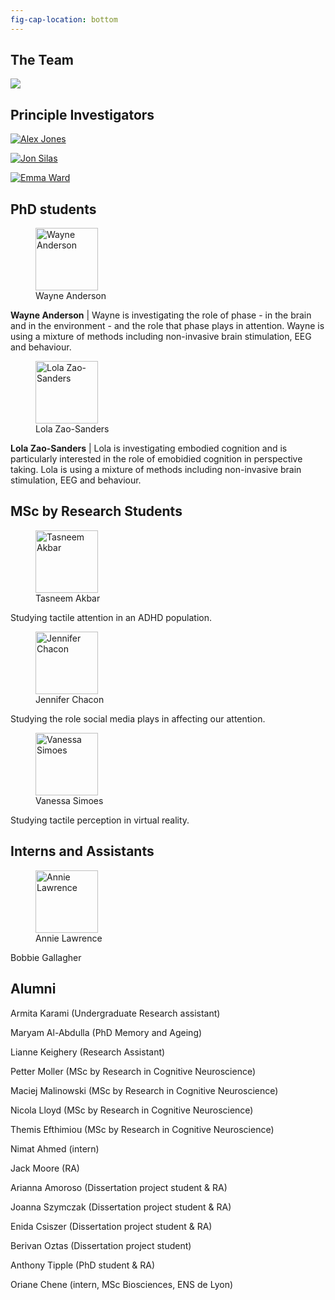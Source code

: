 ```yaml
---
fig-cap-location: bottom
---
```


## The Team
![](images/team.jpg)

## Principle Investigators

::: {layout-ncol="3"}
[![Alex Jones](images/Alex.png)](https://www.mdx.ac.uk/about-us/our-people/staff-directory/dr-alexander-jones/)

[![Jon Silas](images/Jon.png)](https://www.mdx.ac.uk/about-us/our-people/staff-directory/dr-jon-silas/)

[![Emma Ward](images/Emma.png)](https://www.mdx.ac.uk/about-us/our-people/staff-directory/dr-emma-ward/)
:::

## PhD students

::: {layout="[20,80]"}
![Wayne Anderson](images/Wayne.png){fig-align="left" width="100"}

**Wayne Anderson** \| Wayne is investigating the role of phase - in the brain and in the environment - and the role that phase plays in attention. Wayne is using a mixture of methods including non-invasive brain stimulation, EEG and behaviour.

![Lola Zao-Sanders](images/Lola.png){fig-align="left" width="100"}

**Lola Zao-Sanders** \| Lola is investigating embodied cognition and is particularly interested in the role of emobidied cognition in perspective taking. Lola is using a mixture of methods including non-invasive brain stimulation, EEG and behaviour.
:::

## MSc by Research Students

::: {layout="[20,80]"}
![Tasneem Akbar](images/Tasneem.jpg){fig-align="left" width="100"}

Studying tactile attention in an ADHD population.

![Jennifer Chacon](images/Jennifer.png){fig-align="left" width="100"}

Studying the role social media plays in affecting our attention.

![Vanessa Simoes](images/Vanessa.jpeg){fig-align="left" width="100"}

Studying tactile perception in virtual reality.
:::

## Interns and Assistants

![Annie Lawrence](images/annie.png){fig-align="left" width="100"}


Bobbie Gallagher



## Alumni

Armita Karami (Undergraduate Research assistant)

Maryam Al-Abdulla (PhD Memory and Ageing)

Lianne Keighery (Research Assistant)

Petter Moller (MSc by Research in Cognitive Neuroscience)

Maciej Malinowski (MSc by Research in Cognitive Neuroscience)

Nicola Lloyd (MSc by Research in Cognitive Neuroscience)

Themis Efthimiou (MSc by Research in Cognitive Neuroscience)

Nimat Ahmed (intern)

Jack Moore (RA)

Arianna Amoroso (Dissertation project student & RA)

Joanna Szymczak (Dissertation project student & RA)

Enida Csiszer (Dissertation project student & RA)

Berivan Oztas (Dissertation project student)

Anthony Tipple (PhD student & RA)

Oriane Chene (intern, MSc Biosciences, ENS de Lyon)
